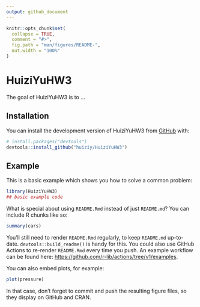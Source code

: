 ```yaml
---
output: github_document
---
```


<!-- README.md is generated from README.Rmd. Please edit that file -->

```r
knitr::opts_chunk$set(
  collapse = TRUE,
  comment = "#>",
  fig.path = "man/figures/README-",
  out.width = "100%"
)
```

# HuiziYuHW3

The goal of HuiziYuHW3 is to ...

## Installation

You can install the development version of HuiziYuHW3 from [GitHub](https://github.com/) with:

``` r
# install.packages("devtools")
devtools::install_github("huiziy/HuiziYuHW3")
```

## Example

This is a basic example which shows you how to solve a common problem:

```r
library(HuiziYuHW3)
## basic example code
```

What is special about using `README.Rmd` instead of just `README.md`? You can include R chunks like so:

```r
summary(cars)
```

You'll still need to render `README.Rmd` regularly, to keep `README.md` up-to-date. `devtools::build_readme()` is handy for this. You could also use GitHub Actions to re-render `README.Rmd` every time you push. An example workflow can be found here: <https://github.com/r-lib/actions/tree/v1/examples>.

You can also embed plots, for example:

```r
plot(pressure)
```

In that case, don't forget to commit and push the resulting figure files, so they display on GitHub and CRAN.
